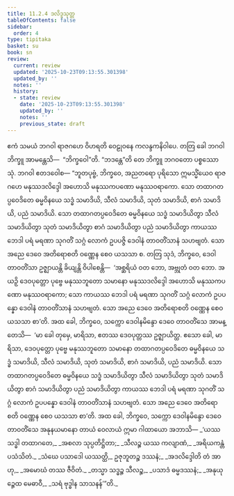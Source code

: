```yaml
---
title: 11.2.4 ဒလိဒ္ဒသုတ္တ
tableOfContents: false
sidebar:
  order: 4
type: tipitaka
basket: su
book: sn
review:
  current: review
  updated: '2025-10-23T09:13:55.301398'
  updated_by: ''
  notes: ''
  history:
  - state: review
    date: '2025-10-23T09:13:55.301398'
    updated_by: ''
    notes: ''
    previous_state: draft
---
```



<ReviewStatus review={frontmatter.review} showDetails={true} />

<HypothesisAnnotation frontmatter={frontmatter} />

<DynamicBreadcrumb />

<Division number="260" book="sn" e="ch" v="18" p="318">

<Paragraph number="1640" book="sn">
ဧကံ သမယံ ဘဂဝါ ရာဇဂဟေ ဝိဟရတိ ဝေဠုဝနေ ကလန္ဒကနိဝါပေ. တတြ ခေါ ဘဂဝါ ဘိက္ခူ အာမန္တေသိ—  “ဘိက္ခဝေါ”တိ. “ဘဒန္တေ”တိ တေ ဘိက္ခူ ဘဂဝတော ပစ္စဿောသုံ. ဘဂဝါ ဧတဒဝေါစ—
</Paragraph>

<Paragraph number="1641" book="sn">
“ဘူတပုဗ္ဗံ, ဘိက္ခဝေ, အညတရော ပုရိသော ဣမသ္မိံယေဝ ရာဇဂဟေ မနုဿဒလိဒ္ဒေါ အဟောသိ မနုဿကပဏော မနုဿဝရာကော. သော တထာဂတပ္ပဝေဒိတေ ဓမ္မဝိနယေ သဒ္ဓံ သမာဒိယိ, သီလံ သမာဒိယိ, သုတံ သမာဒိယိ, စာဂံ သမာဒိယိ, ပညံ သမာဒိယိ. သော တထာဂတပ္ပဝေဒိတေ ဓမ္မဝိနယေ သဒ္ဓံ သမာဒိယိတွာ သီလံ သမာဒိယိတွာ သုတံ သမာဒိယိတွာ စာဂံ သမာဒိယိတွာ ပညံ သမာဒိယိတွာ ကာယဿ ဘေဒါ ပရံ မရဏာ သုဂတိံ သဂ္ဂံ လောကံ ဥပပဇ္ဇိ ဒေဝါနံ တာဝတိံသာနံ သဟဗျတံ. သော အညေ ဒေဝေ အတိရောစတိ ဝဏ္ဏေန စေဝ ယသသာ စ. တတြ သုဒံ, ဘိက္ခဝေ, ဒေဝါ တာဝတိံသာ ဥဇ္ဈာယန္တိ ခိယျန္တိ ဝိပါစေန္တိ—  ‘အစ္ဆရိယံ ဝတ ဘော, အဗ္ဘုတံ ဝတ ဘော. အယဉှိ ဒေဝပုတ္တော ပုဗ္ဗေ မနုဿဘူတော သမာနော မနုဿဒလိဒ္ဒေါ အဟောသိ မနုဿကပဏော မနုဿဝရာကော; သော ကာယဿ ဘေဒါ ပရံ မရဏာ သုဂတိံ သဂ္ဂံ လောကံ ဥပပန္နော ဒေဝါနံ တာဝတိံသာနံ သဟဗျတံ. သော အညေ ဒေဝေ အတိရောစတိ ဝဏ္ဏေန စေဝ ယသသာ စာ’တိ.
</Paragraph>

<Paragraph number="1642" book="sn">
အထ ခေါ, ဘိက္ခဝေ, သက္ကော ဒေဝါနမိန္ဒော ဒေဝေ တာဝတိံသေ အာမန္တေသိ—  ‘မာ ခေါ တုမှေ, မာရိသာ, ဧတဿ ဒေဝပုတ္တဿ ဥဇ္ဈာယိတ္ထ. ဧသော ခေါ, မာရိသာ, ဒေဝပုတ္တော ပုဗ္ဗေ မနုဿဘူတော သမာနော တထာဂတပ္ပဝေဒိတေ ဓမ္မဝိနယေ သဒ္ဓံ သမာဒိယိ, သီလံ သမာဒိယိ, သုတံ သမာဒိယိ, စာဂံ သမာဒိယိ, ပညံ သမာဒိယိ. သော တထာဂတပ္ပဝေဒိတေ ဓမ္မဝိနယေ သဒ္ဓံ သမာဒိယိတွာ သီလံ သမာဒိယိတွာ သုတံ သမာဒိယိတွာ စာဂံ သမာဒိယိတွာ ပညံ သမာဒိယိတွာ ကာယဿ ဘေဒါ ပရံ မရဏာ သုဂတိံ သဂ္ဂံ လောကံ ဥပပန္နော ဒေဝါနံ တာဝတိံသာနံ သဟဗျတံ. သော အညေ ဒေဝေ အတိရောစတိ ဝဏ္ဏေန စေဝ ယသသာ စာ’တိ. အထ ခေါ, ဘိက္ခဝေ, သက္ကော ဒေဝါနမိန္ဒော ဒေဝေ တာဝတိံသေ အနုနယမာနော တာယံ ဝေလာယံ ဣမာ ဂါထာယော အဘာသိ—
</Paragraph>

<Paragraph number="1643" type="verses" book="sn">
_‘ယဿ သဒ္ဓါ တထာဂတေ,_  
_အစလာ သုပ္ပတိဋ္ဌိတာ;_  
_သီလဉ္စ ယဿ ကလျာဏံ,_  
_အရိယကန္တံ ပသံသိတံ._  

</Paragraph>

<Paragraph number="1644" type="verses" book="sn">
_သံဃေ ပသာဒေါ ယဿတ္ထိ,_  
ဥဇုဘူတဉ္စ ဒဿနံ;_  
_အဒလိဒ္ဒေါတိ တံ အာဟု,_  
_အမောဃံ တဿ ဇီဝိတံ._  

</Paragraph>

<Paragraph number="1645" type="verses" book="sn">
_တသ္မာ သဒ္ဓဉ္စ သီလဉ္စ,_  
_ပသာဒံ ဓမ္မဒဿနံ;_  
_အနုယုဉ္ဇေထ မေဓာဝီ,_  
_သရံ ဗုဒ္ဓါန သာသနန်’”တိ._
</Paragraph>
</Division>